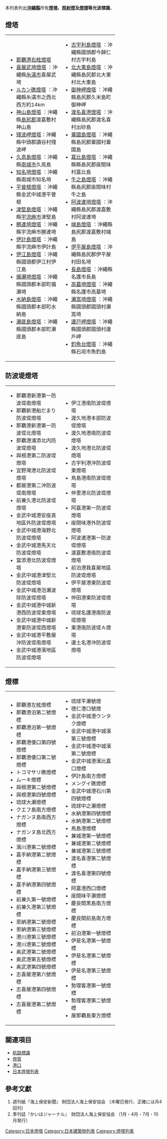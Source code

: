 本列表列出'''[[沖繩縣|沖繩縣]]'''所有'''[[燈塔|燈塔]]、[[照射燈|照射燈]]及[[燈標|燈標]]等光波標識'''。

== 燈塔 ==
{| width="960px"
|- valign=top
|width="35%"|
*[[那覇港右舷燈塔|那覇港右舷燈塔]]
*[[喜屋武埼燈塔|喜屋武埼燈塔]] ：沖繩縣[[糸滿市|糸滿市]]喜屋武埼
*[[ルカン礁燈塔|ルカン礁燈塔]] ：沖繩縣糸滿市之西北西方約14km
*[[神山島燈塔|神山島燈塔]] ：沖繩縣[[島尻郡|島尻郡]]渡嘉敷村神山島
*[[殘波岬燈塔|殘波岬燈塔]]：沖繩縣中頭郡讀谷村殘波岬
*[[久高島燈塔|久高島燈塔]] ：沖繩縣[[南城市|南城市]]久高島
*[[知名埼燈塔|知名埼燈塔]] ：沖繩縣南城市知名埼
*[[平曾根燈塔|平曾根燈塔]] ：沖繩縣金武中城港平曽根
*[[津堅島燈塔|津堅島燈塔]] ：沖繩縣[[宇流麻市|宇流麻市]]津堅島
*[[勝連埼燈塔|勝連埼燈塔]] ：沖繩縣宇流麻市勝連埼
*[[伊計島燈塔|伊計島燈塔]] ：沖繩縣宇流麻市伊計島
*[[伊江島燈塔|伊江島燈塔]] ：沖繩縣國頭郡伊江村伊江島
*[[備瀬埼燈塔|備瀬埼燈塔]] ：沖繩縣國頭郡本部町備瀬埼
*[[水納島燈塔|水納島燈塔]] ：沖繩縣國頭郡本部町水納島
*[[瀬底島燈塔|瀬底島燈塔]] ：沖繩縣國頭郡本部町瀬底島
|width="35%"|
*[[古宇利島燈塔|古宇利島燈塔]] ：沖繩縣國頭郡今歸仁村古宇利島
*[[北大東島燈塔|北大東島燈塔]] ：沖繩縣島尻郡北大東村北大東島
*[[御神岬燈塔|御神岬燈塔]] ：沖繩縣島尻郡久米島町御神岬
*[[渡名喜港燈塔|渡名喜港燈塔]] ：沖繩縣島尻郡渡名喜村出砂島
*[[粟國島燈塔|粟國島燈塔]] ：沖繩縣島尻郡粟國村粟國島
*[[嘉比島燈塔|嘉比島燈塔]] ：沖繩縣縣島尻郡座間味村嘉比島
*[[牛之島燈塔|牛之島燈塔]] ：沖繩縣島尻郡座間味村牛之島
*[[阿波連埼燈塔|阿波連埼燈塔]] ：沖繩縣島尻郡渡嘉敷村阿波連埼
*[[端島燈塔|端島燈塔]] ：沖繩縣島尻郡渡嘉敷村端島
*[[伊平屋島燈塔|伊平屋島燈塔]] ：沖繩縣島尻郡伊平屋村田名埼
*[[長島燈塔|長島燈塔]] ：沖繩縣名護市長島
*[[高墓埼燈塔|高墓埼燈塔]] ：沖繩縣名護市高墓埼
*[[瀬嵩埼燈塔|瀬嵩埼燈塔]] ：沖繩縣國頭郡國頭村瀬嵩埼
*[[邊戸岬燈塔|邊戸岬燈塔]] ：沖繩縣國頭郡國頭村邊戶岬
*[[釣魚台燈塔|釣魚台燈塔]] ：沖繩縣石垣市魚釣島
|}

== 防波堤燈塔 ==
{| width="800px"
|- valign=top
|width="35%"|
*那覇港新港第一防波堤南燈塔
*那覇新港船だまり防波堤燈塔
*那覇港新港第一防波堤北燈塔
*那覇港浦添北内防波堤燈塔
*與根港第二防波堤燈塔
*宜野灣港北防波堤燈塔
*都屋港第二沖防波堤南燈塔
*前兼久港北防波堤燈塔
*金武中城港安座真地區外防波堤燈塔
*金武中城港海野北防波堤燈塔
*金武中城港馬天北防波堤燈塔
*當添港北防波堤燈塔
*金武中城港津堅北防波堤燈塔
*金武中城港泡瀬波除防波堤燈塔
*金武中城港中城新港西防波堤東燈塔
*金武中城港中城新港東防波堤西燈塔
*金武中城港平敷屋沖防波堤南燈塔
*金武中城港濱地區防波堤燈塔
|width="35%"|
*伊江港南防波堤燈塔
*渡久地港本部防波堤燈塔
*渡久地港南防波堤燈塔
*渡久地港北防波堤燈塔
*古宇利港沖防波堤東燈塔
*鳥島港南防波堤燈塔
*仲里港北防波堤燈塔
*阿嘉港第一防波堤燈塔
*座間味港外防波堤燈塔
*阿波連港第一防波堤燈塔
*渡嘉敷港南防波堤燈塔
*前泊港我喜屋地區防波堤燈塔
*伊平屋港東防波堤燈塔
*仲田港東防波堤燈塔
*琉球名護港南防波堤燈塔
*東港南防波堤Ａ燈塔
*邊土名港沖防波堤燈塔
|}
== 燈標 ==
{| width="800px"
|- valign=top
|width="35%"|
*那覇港左舷燈標
*那覇港泊第二號燈標
*那覇港泊第一號燈標
*那覇港倭口第四號燈標
*那覇港倭口第二號燈標
*トコマサリ礁燈標
*ムーキ燈標
*與根港第二號燈標
*與根港第四號燈標
*琉球大瀬燈標
*クエフ島南方燈標
*ナガンヌ島南西方燈標
*ナガンヌ島北西方燈標
*濱川港第二號燈標
*嘉手納港第二號燈標
*嘉手納港第三號燈標
*嘉手納港第四號燈標
*前兼久第一號燈標
*前兼久港第三號燈標
*恩納港第二號燈標
*恩納港第三號燈標
*港川港第三號燈標
*港川港第二號燈標
*奥武港第二號燈標
*奥武港第五號燈標
*奥武港第四號燈標
*志喜屋港第六號燈標
*志喜屋港第四號燈標
*志喜屋港第二號燈標
|width="35%"|
*琉球平瀬號燈
*德仁港口號燈
*金武中城港ウンタク燈標
*金武中城港中城濱第三號燈標
*金武中城港中城濱第二號燈標
*金武中城港濱比嘉口燈標
*伊計島南方燈標
*メングイ礁燈標
*金武中城港石川第四號燈標
*琉球中之瀬燈標
*水納港第四號燈標
*水納港第二號燈標
*鳥島港燈標
*兼城港第一號燈標
*兼城港第二號燈標
*兼城港第三號燈標
*渡名喜港第二號燈標
*渡名喜港第四號燈標
*阿嘉港西口燈標
*座間味平瀬燈標
*慶良間黒島南方燈標
*慶良間前島南方燈標
*前泊港第一號燈標
*伊是名港第一號燈標
*伊是名港第二號燈標
*伊是名港第三號燈標
*勢理客港第一號燈標
*勢理客港第二號燈標
*屋那覇島東方燈標
|}

==關連項目==
*[[航路標識|航路標識]]
*[[燈質|燈質]]
*[[港口|港口]]
*[[日本燈塔列表|日本燈塔列表]]

== 參考文獻 ==
<div class="references-small">
{{reflist}}
#週刊紙『海上保安新聞』 財団法人海上保安協会 （木曜日発行、正確には月4回刊）
#季刊誌『かいほジャーナル』　財団法人海上保安協会 （1月・4月・7月・10月発行）
</div>

[[Category:日本燈塔|Category:日本燈塔]]
[[Category:日本建築物列表|Category:日本建築物列表]]
[[Category:燈塔列表|Category:燈塔列表]]